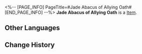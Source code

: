 <%-- [PAGE_INFO]
PageTitle=#Jade Abacus of Allying Oath#
[END_PAGE_INFO] --%>
{{Item Infobox
|title       = Jade Abacus of Allying Oath
|id          = 140281
|image       = Item Jade Abacus of Allying Oath.png
|type        = 
|invCategory = Missions
|rarity      = 3
|effect      = 
|description = One half of the jade abacus of allying oath gifted to you by Jing Yuan. Hold on to the jade abacus and send out information, and the other half will immediately receive it. No matter the distance, the Luofu Cloud Knights will surely arrive at your side and carry out your request.
}}
'''Jade Abacus of Allying Oath''' is a [[Item]].

==Other Languages==
{{Other Languages
|en   = Jade Abacus of Allying Oath
|zhs  = 结盟玉兆
|zht  = 結盟玉兆
|ja   = 結盟玉兆
|ko   = 결맹 옥조
|es   = Ábaco de jade de la alianza
|fr   = Boulier de jade du serment d'alliance
|ru   = Нефритовые счёты союзника
|th   = Jade Abacus แห่งพันธมิตร
|vi   = Bàn Tính Ngọc Kết Liên Minh
|de   = Jade-Abakus des einenden Eides
|id   = Jade Abacus Aliansi
|pt   = Ábaco de Jade do Juramento Aliado
}}

==Change History==
{{Change History|2.0}}